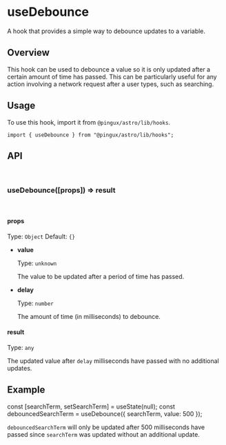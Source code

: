 
<Meta title="Hooks/useDebounce" />

# useDebounce

A hook that provides a simple way to debounce updates to a variable.

## Overview

This hook can be used to debounce a value so it is only updated after a certain amount of time has passed. 
This can be particularly useful for any action involving a network request after a user types, such as searching.

## Usage

To use this hook, import it from `@pingux/astro/lib/hooks`.

`import { useDebounce } from "@pingux/astro/lib/hooks";`

## API

<br />

### useDebounce([props]) => result

<br />

#### props

Type: `Object` Default: `{}`

* **value**

  Type: `unknown`

  The value to be updated after a period of time has passed.

* **delay**

  Type: `number`

  The amount of time (in milliseconds) to debounce.

#### result

Type: `any`

The updated value after `delay` milliseconds have passed with no additional updates.


## Example

const [searchTerm, setSearchTerm] = useState(null);
const debouncedSearchTerm = useDebounce({ searchTerm, value: 500 });

`debouncedSearchTerm` will only be updated after 500 milliseconds have passed since `searchTerm` was updated without
an additional update.
